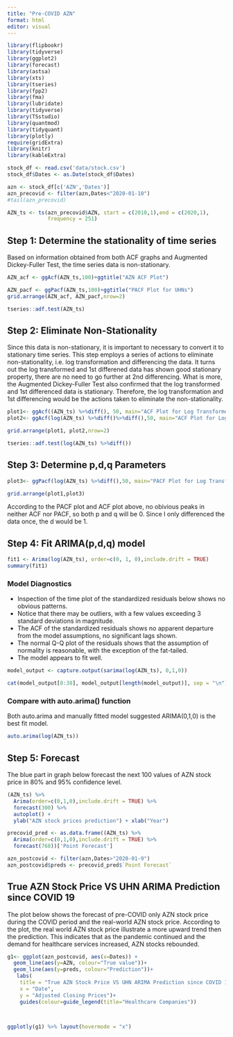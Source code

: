 ```yaml
---
title: "Pre-COVID AZN"
format: html
editor: visual
---
```




```r
library(flipbookr)
library(tidyverse)
library(ggplot2)
library(forecast)
library(astsa) 
library(xts)
library(tseries)
library(fpp2)
library(fma)
library(lubridate)
library(tidyverse)
library(TSstudio)
library(quantmod)
library(tidyquant)
library(plotly)
require(gridExtra)
library(knitr)
library(kableExtra)

stock_df <- read.csv('data/stock.csv')
stock_df$Dates <- as.Date(stock_df$Dates)

azn <- stock_df[c('AZN','Dates')]
azn_precovid <- filter(azn,Dates<"2020-01-10")
#tail(azn_precovid)

AZN_ts <- ts(azn_precovid$AZN, start = c(2010,1),end = c(2020,1),
             frequency = 251)
```


## Step 1: Determine the stationality of time series

Based on information obtained from both ACF graphs and Augmented Dickey-Fuller Test, the time series data is non-stationary.

```r
AZN_acf <- ggAcf(AZN_ts,100)+ggtitle("AZN ACF Plot")

AZN_pacf <- ggPacf(AZN_ts,100)+ggtitle("PACF Plot for UHNs")
grid.arrange(AZN_acf, AZN_pacf,nrow=2)
```

```r
tseries::adf.test(AZN_ts)
```

## Step 2: Eliminate Non-Stationality

Since this data is non-stationary, it is important to necessary to convert it to stationary time series. This step employs a series of actions to eliminate non-stationality, i.e. log transformation and differencing the data. It turns out the log transformed and 1st differened data has shown good stationary property, there are no need to go further at 2nd differencing. What is more, the Augmented Dickey-Fuller Test also confirmed that the log transformed and 1st differenced data is stationary. Therefore, the log transformation and 1st differencing would be the actions taken to eliminate the non-stationality.

```r
plot1<- ggAcf((AZN_ts) %>%diff(), 50, main="ACF Plot for Log Transformed & 1st differenced Data") 
plot2<- ggAcf(log(AZN_ts) %>%diff()%>%diff(),50, main="ACF Plot for Log Transformed & 2nd differenced Data") 

grid.arrange(plot1, plot2,nrow=2)
```

```r
tseries::adf.test(log(AZN_ts) %>%diff())
```

## Step 3: Determine p,d,q Parameters

```r
plot3<- ggPacf(log(AZN_ts) %>%diff(),50, main="PACF Plot for Log Transformed & 1st differenced Data") 

grid.arrange(plot1,plot3)
```

According to the PACF plot and ACF plot above, no obivious peaks in neither ACF nor PACF, so both p and q will be 0. Since I only differenced the data once, the d would be 1.

## Step 4: Fit ARIMA(p,d,q) model

```r
fit1 <- Arima(log(AZN_ts), order=c(0, 1, 0),include.drift = TRUE) 
summary(fit1)
```

### Model Diagnostics

-   Inspection of the time plot of the standardized residuals below shows no obvious patterns.
-   Notice that there may be outliers, with a few values exceeding 3 standard deviations in magnitude.
-   The ACF of the standardized residuals shows no apparent departure from the model assumptions, no significant lags shown.
-   The normal Q-Q plot of the residuals shows that the assumption of normality is reasonable, with the exception of the fat-tailed.
-   The model appears to fit well.

```r
model_output <- capture.output(sarima(log(AZN_ts), 0,1,0))
```

```r
cat(model_output[8:38], model_output[length(model_output)], sep = "\n") #to get rid of the convergence status and details of the optimization algorithm used by the sarima() 
```

### Compare with auto.arima() function

Both auto.arima and manually fitted model suggested ARIMA(0,1,0) is the best fit model.

```r
auto.arima(log(AZN_ts))
```

## Step 5: Forecast

The blue part in graph below forecast the next 100 values of AZN stock price in 80% and 95% confidence level.

```r
(AZN_ts) %>%
  Arima(order=c(0,1,0),include.drift = TRUE) %>%
  forecast(300) %>%
  autoplot() +
  ylab("AZN stock prices prediction") + xlab("Year")
```

```r
precovid_pred <- as.data.frame((AZN_ts) %>%
  Arima(order=c(0,1,0),include.drift = TRUE) %>%
  forecast(768))['Point Forecast']

azn_postcovid <- filter(azn,Dates>"2020-01-9")
azn_postcovid$preds <- precovid_pred$`Point Forecast`
```


## True AZN Stock Price VS UHN ARIMA Prediction since COVID 19

The plot below shows the forecast of pre-COVID only AZN stock price during the COVID period and the real-world AZN stock price. According to the plot, the real world AZN stock price illustrate a more upward trend then the prediction. This indicates that as the pandemic continued and the demand for healthcare services increased, AZN stocks rebounded.    
```r
g1<- ggplot(azn_postcovid, aes(x=Dates)) +
  geom_line(aes(y=AZN, colour="True value"))+
  geom_line(aes(y=preds, colour="Prediction"))+
   labs(
    title = "True AZN Stock Price VS UHN ARIMA Prediction since COVID 19",
    x = "Date",
    y = "Adjusted Closing Prices")+
    guides(colour=guide_legend(title="Healthcare Companies")) 



ggplotly(g1) %>% layout(hovermode = "x")
```